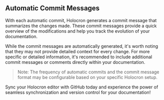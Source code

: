 ## Automatic Commit Messages

With each automatic commit, Holocron generates a commit message that summarizes the changes made. These commit messages provide a quick overview of the modifications and help you track the evolution of your documentation.

While the commit messages are automatically generated, it's worth noting that they may not provide detailed context for every change. For more specific or detailed information, it's recommended to include additional commit messages or comments directly within your documentation.

> Note: The frequency of automatic commits and the commit message format may be configurable based on your specific Holocron setup.

Sync your Holocron editor with GitHub today and experience the power of seamless synchronization and version control for your documentation!